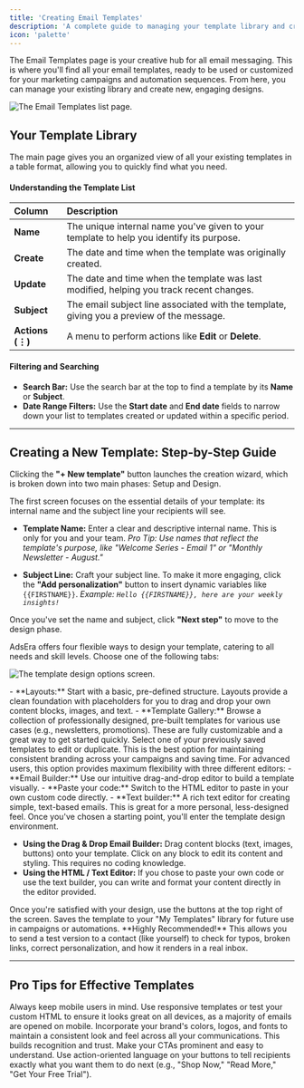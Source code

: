 ```yaml
---
title: 'Creating Email Templates'
description: 'A complete guide to managing your template library and creating beautiful, effective email templates from scratch.'
icon: 'palette'
---
```


The Email Templates page is your creative hub for all email messaging. This is where you'll find all your email templates, ready to be used or customized for your marketing campaigns and automation sequences. From here, you can manage your existing library and create new, engaging designs.

![The Email Templates list page.](https://sgp1.digitaloceanspaces.com/whatsera/09f74f09-872f-414a-aadb-cbb2a53beaeb_email_temp_list.png)

## Your Template Library

The main page gives you an organized view of all your existing templates in a table format, allowing you to quickly find what you need.

#### Understanding the Template List
| Column | Description |
| :--- | :--- |
| **Name** | The unique internal name you've given to your template to help you identify its purpose. |
| **Create** | The date and time when the template was originally created. |
| **Update** | The date and time when the template was last modified, helping you track recent changes. |
| **Subject** | The email subject line associated with the template, giving you a preview of the message. |
| **Actions (⋮)**| A menu to perform actions like **Edit** or **Delete**. |

#### Filtering and Searching
- **Search Bar:** Use the search bar at the top to find a template by its **Name** or **Subject**.
- **Date Range Filters:** Use the **Start date** and **End date** fields to narrow down your list to templates created or updated within a specific period.

---

## Creating a New Template: Step-by-Step Guide

Clicking the **"+ New template"** button launches the creation wizard, which is broken down into two main phases: Setup and Design.

<Steps>

<Step title="Phase 1: Setup Your Template">
  The first screen focuses on the essential details of your template: its internal name and the subject line your recipients will see.

  - **Template Name:** Enter a clear and descriptive internal name. This is only for you and your team.
    *Pro Tip: Use names that reflect the template's purpose, like "Welcome Series - Email 1" or "Monthly Newsletter - August."*
    
  - **Subject Line:** Craft your subject line. To make it more engaging, click the **"Add personalization"** button to insert dynamic variables like `{{FIRSTNAME}}`.
    *Example: `Hello {{FIRSTNAME}}, here are your weekly insights!`*

  Once you've set the name and subject, click **"Next step"** to move to the design phase.
</Step>

<Step title="2. Phase 2: Choose a Design Method">
  AdsEra offers four flexible ways to design your template, catering to all needs and skill levels. Choose one of the following tabs:

  ![The template design options screen.](https://sgp1.digitaloceanspaces.com/whatsera/61b05091-3443-40fa-8de9-02f1c8e114ec_template_create_email.png)
  
  <AccordionGroup>
    <Accordion title="Layouts & Template Gallery">
      - **Layouts:** Start with a basic, pre-defined structure. Layouts provide a clean foundation with placeholders for you to drag and drop your own content blocks, images, and text.
      - **Template Gallery:** Browse a collection of professionally designed, pre-built templates for various use cases (e.g., newsletters, promotions). These are fully customizable and a great way to get started quickly.
    </Accordion>
    <Accordion title="My Templates">
      Select one of your previously saved templates to edit or duplicate. This is the best option for maintaining consistent branding across your campaigns and saving time.
    </Accordion>
    <Accordion title="Code Your Own">
      For advanced users, this option provides maximum flexibility with three different editors:
      - **Email Builder:** Use our intuitive drag-and-drop editor to build a template visually.
      - **Paste your code:** Switch to the HTML editor to paste in your own custom code directly.
      - **Text builder:** A rich text editor for creating simple, text-based emails. This is great for a more personal, less-designed feel.
    </Accordion>
  </AccordionGroup>
</Step>

<Step title="3. Phase 3: Design Your Content">
  Once you've chosen a starting point, you'll enter the template design environment.

  - **Using the Drag & Drop Email Builder:** Drag content blocks (text, images, buttons) onto your template. Click on any block to edit its content and styling. This requires no coding knowledge.
  - **Using the HTML / Text Editor:** If you chose to paste your own code or use the text builder, you can write and format your content directly in the editor provided.
</Step>

<Step title="4. Phase 4: Save and Test Your Template">
  Once you're satisfied with your design, use the buttons at the top right of the screen.

  <CardGroup>
    <Card title="Save" icon="floppy-disk">
      Saves the template to your "My Templates" library for future use in campaigns or automations.
    </Card>
    <Card title="Save and Test" icon="paper-plane">
      **Highly Recommended!** This allows you to send a test version to a contact (like yourself) to check for typos, broken links, correct personalization, and how it renders in a real inbox.
    </Card>
  </CardGroup>
</Step>

</Steps>

---

## Pro Tips for Effective Templates

<AccordionGroup>
  <Accordion title="Mobile-Friendly Design">
    Always keep mobile users in mind. Use responsive templates or test your custom HTML to ensure it looks great on all devices, as a majority of emails are opened on mobile.
  </Accordion>
  <Accordion title="Branding Consistency">
    Incorporate your brand's colors, logos, and fonts to maintain a consistent look and feel across all your communications. This builds recognition and trust.
  </Accordion>
  <Accordion title="Clear Call-to-Actions (CTAs)">
    Make your CTAs prominent and easy to understand. Use action-oriented language on your buttons to tell recipients exactly what you want them to do next (e.g., "Shop Now," "Read More," "Get Your Free Trial").
  </Accordion>
</AccordionGroup>